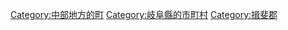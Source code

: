 {{Commonscat|Ikeda, Gifu}}
{{Catmore}}

{{DEFAULTSORT:Ikeda}}
[[Category:中部地方的町|Category:中部地方的町]]
[[Category:岐阜縣的市町村|Category:岐阜縣的市町村]]
[[Category:揖斐郡|Category:揖斐郡]]